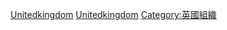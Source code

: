 [[Category:各國已解散組織|Unitedkingdom]]
[[Category:歐洲已解散組織|Unitedkingdom]]
[[Category:英國組織|Category:英國組織]]